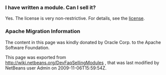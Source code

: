 <!--

    Licensed to the Apache Software Foundation (ASF) under one
    or more contributor license agreements.  See the NOTICE file
    distributed with this work for additional information
    regarding copyright ownership.  The ASF licenses this file
    to you under the Apache License, Version 2.0 (the
    "License"); you may not use this file except in compliance
    with the License.  You may obtain a copy of the License at

      http://www.apache.org/licenses/LICENSE-2.0

    Unless required by applicable law or agreed to in writing,
    software distributed under the License is distributed on an
    "AS IS" BASIS, WITHOUT WARRANTIES OR CONDITIONS OF ANY
    KIND, either express or implied.  See the License for the
    specific language governing permissions and limitations
    under the License.

-->

===I have written a module. Can I sell it?===
Yes.  The license is very non-restrictive.  For details, see the
[http://www.netbeans.org/about/legal/license.html license].

===Apache Migration Information===

The content in this page was kindly donated by Oracle Corp. to the
Apache Software Foundation.

This page was exported from http://wiki.netbeans.org/DevFaqSellingModules , 
that was last modified by NetBeans user Admin 
on 2009-11-06T15:59:54Z.

